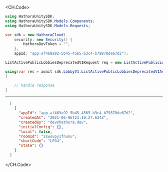
<CH.Code>
```csharp ListActivePublicLobbiesDeprecatedV1.cs
using HathoraUnitySDK;
using HathoraUnitySDK.Models.Components;
using HathoraUnitySDK.Models.Requests;

var sdk = new HathoraCloud(
    security: new Security() {
        HathoraDevToken = "",
    },
    appId: "app-af469a92-5b45-4565-b3c4-b79878de67d2");

ListActivePublicLobbiesDeprecatedV1Request req = new ListActivePublicLobbiesDeprecatedV1Request() {};

using(var res = await sdk.LobbyV1.ListActivePublicLobbiesDeprecatedV1Async(req))
{

    // handle response
}
```
---

```json Example Response
  [
    {
      "appId": "app-af469a92-5b45-4565-b3c4-b79878de67d2",
      "createdAt": "2021-06-06T23:19:27.634Z",
      "createdBy": "dev@hathora.dev",
      "initialConfig": {},
      "local": false,
      "roomId": "2swovpy1fnunu",
      "shortCode": "LFG4",
      "state": {}
    }
  ]
```
</CH.Code>
